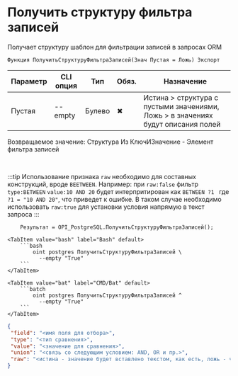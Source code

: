 ﻿---
sidebar_position: 15
description: Получить структуру фильтра записей и другие функции для работы с PostgreSQL в Открытом пакете интеграций - бесплатной open-source библиотеке интеграций для 1С:Предприятие 8, OneScript и CLI
keywords: [1C, 1С, 1С:Предприятие, 1С:Предприятие 8.3, API, Интеграция, Сервисы, Обмен, OneScript, CLI, PostgreSQL]
---


# Получить структуру фильтра записей
 Получает структуру шаблон для фильтрации записей в запросах ORM



`Функция ПолучитьСтруктуруФильтраЗаписей(Знач Пустая = Ложь) Экспорт`

  | Параметр | CLI опция | Тип | Обяз. | Назначение |
  |-|-|-|-|-|
  | Пустая | --empty | Булево | &#x2716; | Истина > структура с пустыми значениями, Ложь > в значениях будут описания полей |

  
  Возвращаемое значение:   Структура Из КлючИЗначение - Элемент фильтра записей

<br/>

:::tip
Использование признака `raw` необходимо для составных конструкций, вроде `BEETWEEN`. Например: при `raw:false` фильтр `type:BETWEEN` `value:10 AND 20` будет интерпритирован как `BETWEEN ?1 ` где `?1 = "10 AND 20"`, что приведет к ошибке. В таком случае необходимо использовать `raw:true` для установки условия напрямую в текст запроса
:::
<br/>



```bsl title="Пример использования для 1С:Предприятие/OneScript"
    Результат = OPI_PostgreSQL.ПолучитьСтруктуруФильтраЗаписей();
```
    

 <Tabs>
  
    <TabItem value="bash" label="Bash" default>
        ```bash
            oint postgres ПолучитьСтруктуруФильтраЗаписей \
              --empty "True"
        ```
    </TabItem>
  
    <TabItem value="bat" label="CMD/Bat" default>
        ```batch
            oint postgres ПолучитьСтруктуруФильтраЗаписей ^
              --empty "True"
        ```
    </TabItem>
</Tabs>


```json title="Результат"
{
 "field": "<имя поля для отбора>",
 "type": "<тип сравнения>",
 "value": "<значение для сравнения>",
 "union": "<связь со следующим условием: AND, OR и пр.>",
 "raw": "<истина - значение будет вставлено текстом, как есть, ложь - через параметр>"
}
```

